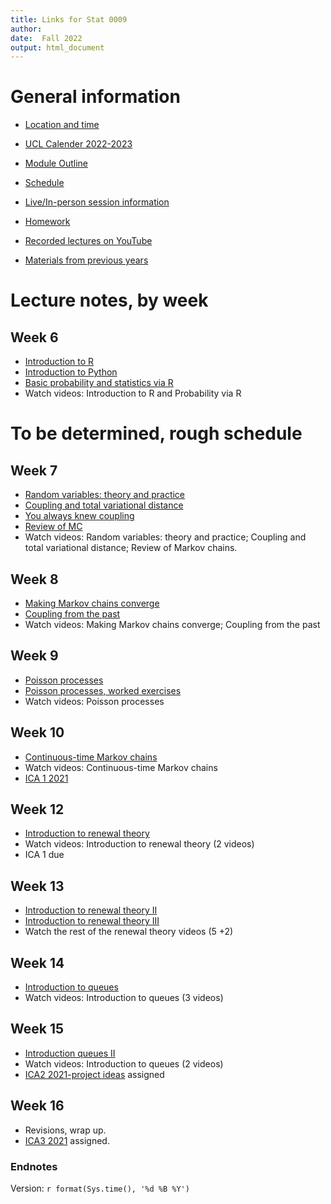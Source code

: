 ```yaml
---
title: Links for Stat 0009
author: 
date:  Fall 2022
output: html_document
---
```


# General information

* [Location and time](https://timetable.ucl.ac.uk/tt/moduleTimet.do?firstReq=Y&moduleId=STAT0009&acadYearFl=N)

* [UCL Calender 2022-2023](https://www.ucl.ac.uk/staff/sites/staff/files/cal_2022_2023.pdf)


*  [Module Outline](https://tsoo-math.github.io/ucl3/outline-stat9-2022.html)
*  [Schedule](https://tsoo-math.github.io/ucl3/schedule-stat9-2022.html)
*  [Live/In-person session information](https://tsoo-math.github.io/ucl3/live-stat9-2022.html)
*  [Homework](https://tsoo-math.github.io/ucl3/hw-stat9-2022.html)
*  [Recorded lectures on YouTube](https://tsoo-math.github.io/ucl2/YT.html)

*  [Materials from previous years](https://nbviewer.org/url/tsoo-math.github.io/ucl2/skeleton2021.ipynb)


# Lecture notes, by week

## Week 6 

*  [Introduction to R](https://tsoo-math.github.io/ucl/intro-R.html)
*  [Introduction to Python](https://nbviewer.jupyter.org/url/tsoo-math.github.io/ucl2/intro-to-python.ipynb/%3Fflush_cache%3Dtrue)
*  [Basic probability and statistics via R](https://tsoo-math.github.io/ucl/prob-viaR.html)
*  Watch videos: Introduction to R and Probability via R

# To be determined, rough schedule

## Week 7

*  [Random variables: theory and practice](https://tsoo-math.github.io/ucl/randomTP.html)
*  [Coupling and total variational distance](https://tsoo-math.github.io/ucl/TV-lec.html)
*  [You always knew coupling](https://tsoo-math.github.io/ucl/coupling-rev.html)
*  [Review of MC](https://tsoo-math.github.io/ucl/reviewMC.html)
*  Watch videos:  Random variables: theory and practice; Coupling and total variational distance; Review of Markov chains.

## Week 8

*  [Making Markov chains converge](https://tsoo-math.github.io/ucl/markov-c.html)
*  [Coupling from the past](https://tsoo-math.github.io/ucl/coupling-from-past-lec.html)
*  Watch videos:  Making Markov chains converge; Coupling from the past


## Week 9

*  [Poisson processes](https://tsoo-math.github.io/ucl/poisson.html)
*  [Poisson processes, worked exercises](https://tsoo-math.github.io/ucl/poisson-ex.worked.html)
*  Watch videos: Poisson processes

## Week 10

*  [Continuous-time Markov chains](https://tsoo-math.github.io/ucl/continuous-timeMC.html)
*  Watch videos:  Continuous-time Markov chains
*  [ICA 1 2021](https://tsoo-math.github.io/ucl2/2021-ica1-stat9-release.html)


## Week 12

* [Introduction to renewal theory](https://tsoo-math.github.io/ucl/intro-renewal.html)
* Watch videos:  Introduction to renewal theory (2 videos)
* ICA 1 due 

## Week 13

* [Introduction to renewal theory II](https://tsoo-math.github.io/ucl/intro-renewaltwo.html)
* [Introduction to renewal theory III](https://tsoo-math.github.io/ucl/intro-renewalthree.html)
*  Watch the rest of the renewal theory videos (5 +2)

## Week 14

* [Introduction to queues](https://tsoo-math.github.io/ucl/intro-queues.html) 
* Watch videos: Introduction to queues (3 videos)

## Week 15

* [Introduction queues II](https://tsoo-math.github.io/ucl/intro-queuestwo.html)
* Watch videos:  Introduction to queues (2 videos)
* [ICA2 2021-project ideas](https://tsoo-math.github.io/ucl2/ICAproject-ideas-2021.html) assigned

## Week 16

* Revisions, wrap up.
* [ICA3 2021](https://tsoo-math.github.io/ucl2/2021-ica3-stat9-release.html) assigned.


### Endnotes

Version: `r format(Sys.time(), '%d %B %Y')`


<br>
<br>
<br>
